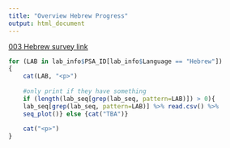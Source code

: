```yaml
---
title: "Overview Hebrew Progress"
output: html_document
---
```


[003 Hebrew survey link](https://unf.co1.qualtrics.com/jfe/form/SV_eRsPzaFSS4fLKeN?Q_Language=EL)

```r

for (LAB in lab_info$PSA_ID[lab_info$Language == "Hebrew"])
{
    cat(LAB, "<p>")
    
    #only print if they have something 
    if (length(lab_seq[grep(lab_seq, pattern=LAB)]) > 0){
    lab_seq[grep(lab_seq, pattern=LAB)] %>% read.csv() %>%
    seq_plot()} else {cat("TBA")}
    
    cat("<p>")
}

```